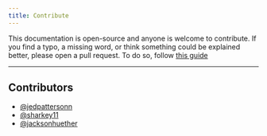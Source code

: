 ```yaml
---
title: Contribute
---
```


This documentation is open-source and anyone is welcome to contribute. If you find a typo, a missing word, or think something could be explained better, please open a pull request. To do so, follow [this guide](https://github.com/whopio/developer-documentation/blob/main/README.md)

---

## Contributors

- [@jedpattersonn](https://github.com/jedpattersonn)
- [@sharkey11](https://github.com/sharkey11)
- [@jacksonhuether](https://github.com/jacksonhuether)
